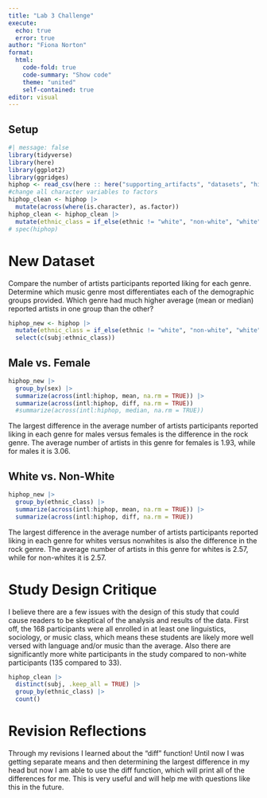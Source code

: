 ```yaml
---
title: "Lab 3 Challenge"
execute:
  echo: true
  error: true 
author: "Fiona Norton"
format: 
  html: 
    code-fold: true
    code-summary: "Show code"
    theme: "united"
    self-contained: true
editor: visual
---
```


## Setup

```r
#| message: false
library(tidyverse)
library(here)
library(ggplot2)
library(ggridges)
hiphop <- read_csv(here :: here("supporting_artifacts", "datasets", "hiphop.csv"))
#change all character variables to factors 
hiphop_clean <- hiphop |> 
  mutate(across(where(is.character), as.factor))
hiphop_clean <- hiphop_clean |> 
  mutate(ethnic_class = if_else(ethnic != "white", "non-white", "white"))
# spec(hiphop)
```

# New Dataset

Compare the number of artists participants reported liking for each genre. Determine which music genre most differentiates each of the demographic groups provided. Which genre had much higher average (mean or median) reported artists in one group than the other?

```r
hiphop_new <- hiphop |> 
  mutate(ethnic_class = if_else(ethnic != "white", "non-white", "white")) |> 
  select(c(subj:ethnic_class))
```

## Male vs. Female

```r
hiphop_new |> 
  group_by(sex) |> 
  summarize(across(intl:hiphop, mean, na.rm = TRUE)) |> 
  summarize(across(intl:hiphop, diff, na.rm = TRUE))
  #summarize(across(intl:hiphop, median, na.rm = TRUE))
```

The largest difference in the average number of artists participants reported liking in each genre for males versus females is the difference in the rock genre. The average number of artists in this genre for females is 1.93, while for males it is 3.06.

## White vs. Non-White

```r
hiphop_new |> 
  group_by(ethnic_class) |> 
  summarize(across(intl:hiphop, mean, na.rm = TRUE)) |>  
  summarize(across(intl:hiphop, diff, na.rm = TRUE))
```

The largest difference in the average number of artists participants reported liking in each genre for whites versus nonwhites is also the difference in the rock genre. The average number of artists in this genre for whites is 2.57, while for non-whites it is 2.57.

# Study Design Critique

I believe there are a few issues with the design of this study that could cause readers to be skeptical of the analysis and results of the data. First off, the 168 participants were all enrolled in at least one linguistics, sociology, or music class, which means these students are likely more well versed with language and/or music than the average. Also there are significantly more white participants in the study compared to non-white participants (135 compared to 33).

```r
hiphop_clean |> 
  distinct(subj, .keep_all = TRUE) |> 
  group_by(ethnic_class) |> 
  count()
```

# Revision Reflections

Through my revisions I learned about the "diff" function! Until now I was getting separate means and then determining the largest difference in my head but now I am able to use the diff function, which will print all of the differences for me. This is very useful and will help me with questions like this in the future.

